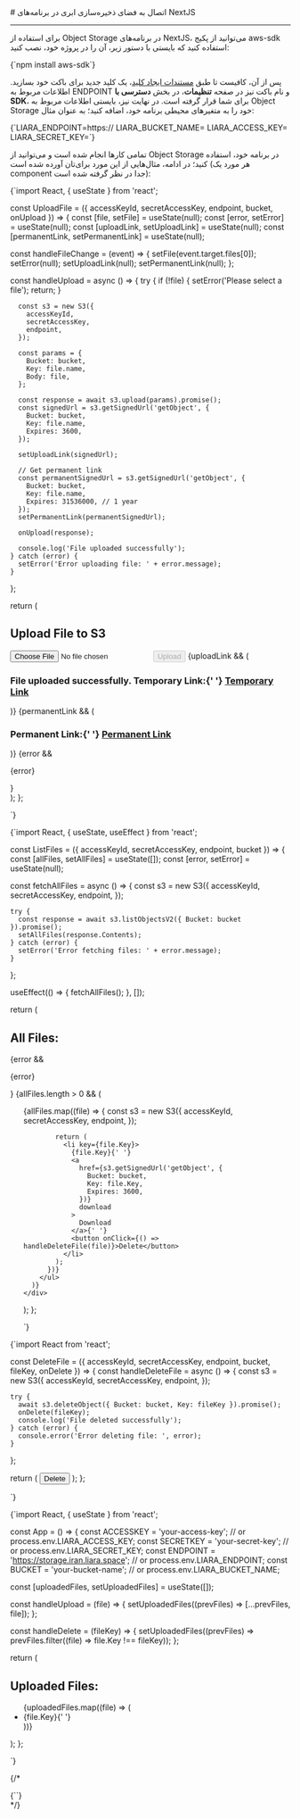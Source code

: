 

<Layout>
<Head>
<title>مستندات اتصال به Object Storage در NextJS - لیارا</title>
<meta property="og:title" content="مستندات خدمات رایانش ابری لیارا" />
<meta property="og:description" content="مستندات مربوط به اتصال به فضای ذخیره‌سازی ابری یا Object Storage با AWS SDK S3 در فریم‌ورک NextJS در لیارا"  />
<meta property="og:image" content="https://files.liara.ir/liara/logos/liara-poster.jpg" />
</Head>
# اتصال به فضای ذخیره‌سازی ابری در برنامه‌های NextJS
<hr className="mb-2" />


برای استفاده از Object Storage در برنامه‌های NextJS، می‌توانید از 
پکیج <Important>aws-sdk</Important> استفاده کنید که بایستی با دستور زیر، آن را در پروژه خود، نصب کنید:

<div className="h-2" />
<div dir='ltr'>
    <Highlight className="bash">
        {`npm install aws-sdk`}
    </Highlight>
</div>
<div className="h-2" />

پس از آن، کافیست تا طبق <a href="/object-storage/how-tos/create-key" className="text-[#2196f3] ">مستندات ایجاد کلید</a>، یک کلید جدید برای باکت خود بسازید.
اطلاعات مربوط به ENDPOINT و نام باکت نیز در صفحه **تنظیمات**، در بخش **دسترسی با SDK**، 
برای شما قرار گرفته است.
در نهایت نیز، بایستی 
اطلاعات مربوط به Object Storage خود را 
به متغیرهای محیطی برنامه خود، اضافه کنید؛ به عنوان مثال:

<div className="h-2" />
<div dir='ltr'>
    <Highlight className="bash">
        {`LIARA_ENDPOINT=https://<Liara Bucket Endpoint>
LIARA_BUCKET_NAME=<Bucket Name>
LIARA_ACCESS_KEY=<Access Key>
LIARA_SECRET_KEY=<Secret Key>`}
    </Highlight>
</div>
<div className="h-2" />

تمامی کارها انجام شده است و می‌توانید از Object Storage در برنامه خود، استفاده کنید؛
در ادامه، مثال‌‌هایی از این مورد برای‌تان آورده شده است (هر مورد یک component جدا در نظر گرفته شده است):

<Section id="upload-download-file" title="نمونه کد آپلود و دانلود فایل" />
<div className="h-2" />
<div dir='ltr'>
    <Highlight className="js">
        {`import React, { useState } from 'react';

const UploadFile = ({ accessKeyId, secretAccessKey, endpoint, bucket, onUpload }) => {
  const [file, setFile] = useState(null);
  const [error, setError] = useState(null);
  const [uploadLink, setUploadLink] = useState(null);
  const [permanentLink, setPermanentLink] = useState(null);

  const handleFileChange = (event) => {
    setFile(event.target.files[0]);
    setError(null);
    setUploadLink(null);
    setPermanentLink(null);
  };

  const handleUpload = async () => {
    try {
      if (!file) {
        setError('Please select a file');
        return;
      }

      const s3 = new S3({
        accessKeyId,
        secretAccessKey,
        endpoint,
      });

      const params = {
        Bucket: bucket,
        Key: file.name,
        Body: file,
      };

      const response = await s3.upload(params).promise();
      const signedUrl = s3.getSignedUrl('getObject', {
        Bucket: bucket,
        Key: file.name,
        Expires: 3600,
      });

      setUploadLink(signedUrl);

      // Get permanent link
      const permanentSignedUrl = s3.getSignedUrl('getObject', {
        Bucket: bucket,
        Key: file.name,
        Expires: 31536000, // 1 year
      });
      setPermanentLink(permanentSignedUrl);

      onUpload(response);

      console.log('File uploaded successfully');
    } catch (error) {
      setError('Error uploading file: ' + error.message);
    }
  };

  return (
    <div>
      <h1>Upload File to S3</h1>
      <input type="file" onChange={handleFileChange} />
      <button onClick={handleUpload} disabled={!file}>
        Upload
      </button>
      {uploadLink && (
        <h3>
          File uploaded successfully. Temporary Link:{' '}
          <a href={uploadLink} target="_blank" rel="noopener noreferrer">
            Temporary Link
          </a>
        </h3>
      )}
      {permanentLink && (
        <h3>
          Permanent Link:{' '}
          <a href={permanentLink} target="_blank" rel="noopener noreferrer">
            Permanent Link
          </a>
        </h3>
      )}
      {error && <p>{error}</p>}
    </div>
  );
};

`}
    </Highlight>
</div>
<div className="h-2" />

<Section id="list-files" title="نمونه کد لیست اسامی فایل‌ها" />
<div className="h-2" />
<div dir='ltr'>
    <Highlight className="js">
        {`import React, { useState, useEffect } from 'react';

const ListFiles = ({ accessKeyId, secretAccessKey, endpoint, bucket }) => {
  const [allFiles, setAllFiles] = useState([]);
  const [error, setError] = useState(null);

  const fetchAllFiles = async () => {
    const s3 = new S3({
      accessKeyId,
      secretAccessKey,
      endpoint,
    });

    try {
      const response = await s3.listObjectsV2({ Bucket: bucket }).promise();
      setAllFiles(response.Contents);
    } catch (error) {
      setError('Error fetching files: ' + error.message);
    }
  };

  useEffect(() => {
    fetchAllFiles();
  }, []);

  return (
    <div>
      <h2>All Files:</h2>
      {error && <p>{error}</p>}
      {allFiles.length > 0 && (
        <ul>
          {allFiles.map((file) => {
            const s3 = new S3({
              accessKeyId,
              secretAccessKey,
              endpoint,
            });

            return (
              <li key={file.Key}>
                {file.Key}{' '}
                <a
                  href={s3.getSignedUrl('getObject', {
                    Bucket: bucket,
                    Key: file.Key,
                    Expires: 3600,
                  })}
                  download
                >
                  Download
                </a>{' '}
                <button onClick={() => handleDeleteFile(file)}>Delete</button>
              </li>
            );
          })}
        </ul>
      )}
    </div>
  );
};

`}
    </Highlight>
</div>
<div className="h-2" />


<Section id="delete-file" title="نمونه کد حذف فایل" />
<div className="h-2" />
<div dir='ltr'>
    <Highlight className="js">
        {`import React from 'react';

const DeleteFile = ({ accessKeyId, secretAccessKey, endpoint, bucket, fileKey, onDelete }) => {
  const handleDeleteFile = async () => {
    const s3 = new S3({
      accessKeyId,
      secretAccessKey,
      endpoint,
    });

    try {
      await s3.deleteObject({ Bucket: bucket, Key: fileKey }).promise();
      onDelete(fileKey);
      console.log('File deleted successfully');
    } catch (error) {
      console.error('Error deleting file: ', error);
    }
  };

  return (
    <button onClick={handleDeleteFile}>
      Delete
    </button>
  );
};

`}
    </Highlight>
</div>
<div className="h-2" />

<Section id="list-buckets" title="نمونه کد فایل اصلی برای استفاده" />
<div className="h-2" />
<div dir='ltr'>
    <Highlight className="js">
        {`import React, { useState } from 'react';

const App = () => {
  const ACCESSKEY = 'your-access-key'; // or process.env.LIARA_ACCESS_KEY;
  const SECRETKEY = 'your-secret-key'; // or process.env.LIARA_SECRET_KEY;
  const ENDPOINT = 'https://storage.iran.liara.space'; // or process.env.LIARA_ENDPOINT;
  const BUCKET = 'your-bucket-name'; // or process.env.LIARA_BUCKET_NAME;

  const [uploadedFiles, setUploadedFiles] = useState([]);

  const handleUpload = (file) => {
    setUploadedFiles((prevFiles) => [...prevFiles, file]);
  };

  const handleDelete = (fileKey) => {
    setUploadedFiles((prevFiles) => prevFiles.filter((file) => file.Key !== fileKey));
  };

  return (
    <div>
      <UploadFile
        accessKeyId={ACCESSKEY}
        secretAccessKey={SECRETKEY}
        endpoint={ENDPOINT}
        bucket={BUCKET}
        onUpload={handleUpload}
      />
      <ListFiles
        accessKeyId={ACCESSKEY}
        secretAccessKey={SECRETKEY}
        endpoint={ENDPOINT}
        bucket={BUCKET}
      />
      <div>
        <h2>Uploaded Files:</h2>
        <ul>
          {uploadedFiles.map((file) => (
            <li key={file.Key}>
              {file.Key}{' '}
              <DeleteFile
                accessKeyId={ACCESSKEY}
                secretAccessKey={SECRETKEY}
                endpoint={ENDPOINT}
                bucket={BUCKET}
                fileKey={file.Key}
                onDelete={handleDelete}
              />
            </li>
          ))}
        </ul>
      </div>
    </div>
  );
};

`}
    </Highlight>
</div>
<div className="h-2" />

{/* 
<Section id="upload-file" title="نمونه کد آپلود فایل" />
<div className="h-2" />
<div dir='ltr'>
    <Highlight className="js">
        {``}
    </Highlight>
</div>
<div className="h-2" /> */}

</Layout>